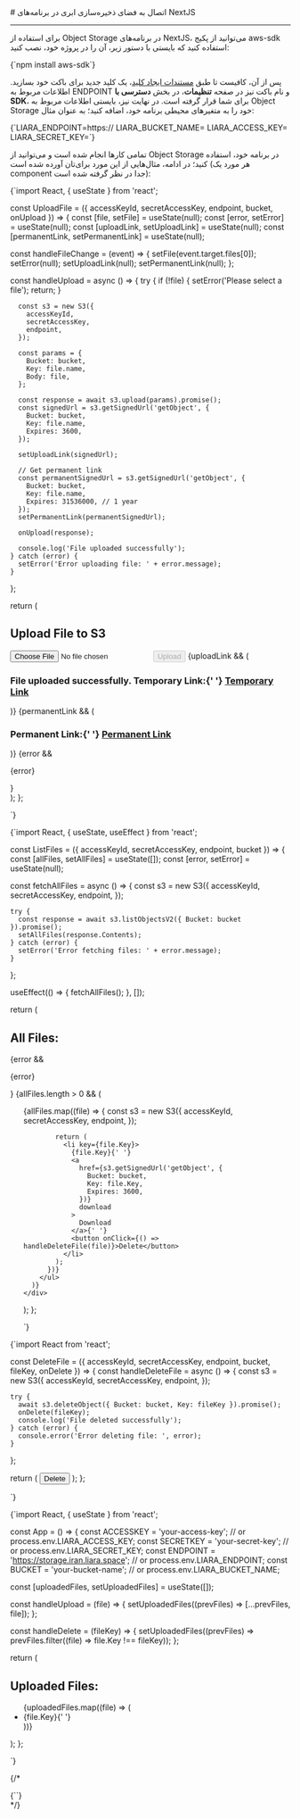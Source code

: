 

<Layout>
<Head>
<title>مستندات اتصال به Object Storage در NextJS - لیارا</title>
<meta property="og:title" content="مستندات خدمات رایانش ابری لیارا" />
<meta property="og:description" content="مستندات مربوط به اتصال به فضای ذخیره‌سازی ابری یا Object Storage با AWS SDK S3 در فریم‌ورک NextJS در لیارا"  />
<meta property="og:image" content="https://files.liara.ir/liara/logos/liara-poster.jpg" />
</Head>
# اتصال به فضای ذخیره‌سازی ابری در برنامه‌های NextJS
<hr className="mb-2" />


برای استفاده از Object Storage در برنامه‌های NextJS، می‌توانید از 
پکیج <Important>aws-sdk</Important> استفاده کنید که بایستی با دستور زیر، آن را در پروژه خود، نصب کنید:

<div className="h-2" />
<div dir='ltr'>
    <Highlight className="bash">
        {`npm install aws-sdk`}
    </Highlight>
</div>
<div className="h-2" />

پس از آن، کافیست تا طبق <a href="/object-storage/how-tos/create-key" className="text-[#2196f3] ">مستندات ایجاد کلید</a>، یک کلید جدید برای باکت خود بسازید.
اطلاعات مربوط به ENDPOINT و نام باکت نیز در صفحه **تنظیمات**، در بخش **دسترسی با SDK**، 
برای شما قرار گرفته است.
در نهایت نیز، بایستی 
اطلاعات مربوط به Object Storage خود را 
به متغیرهای محیطی برنامه خود، اضافه کنید؛ به عنوان مثال:

<div className="h-2" />
<div dir='ltr'>
    <Highlight className="bash">
        {`LIARA_ENDPOINT=https://<Liara Bucket Endpoint>
LIARA_BUCKET_NAME=<Bucket Name>
LIARA_ACCESS_KEY=<Access Key>
LIARA_SECRET_KEY=<Secret Key>`}
    </Highlight>
</div>
<div className="h-2" />

تمامی کارها انجام شده است و می‌توانید از Object Storage در برنامه خود، استفاده کنید؛
در ادامه، مثال‌‌هایی از این مورد برای‌تان آورده شده است (هر مورد یک component جدا در نظر گرفته شده است):

<Section id="upload-download-file" title="نمونه کد آپلود و دانلود فایل" />
<div className="h-2" />
<div dir='ltr'>
    <Highlight className="js">
        {`import React, { useState } from 'react';

const UploadFile = ({ accessKeyId, secretAccessKey, endpoint, bucket, onUpload }) => {
  const [file, setFile] = useState(null);
  const [error, setError] = useState(null);
  const [uploadLink, setUploadLink] = useState(null);
  const [permanentLink, setPermanentLink] = useState(null);

  const handleFileChange = (event) => {
    setFile(event.target.files[0]);
    setError(null);
    setUploadLink(null);
    setPermanentLink(null);
  };

  const handleUpload = async () => {
    try {
      if (!file) {
        setError('Please select a file');
        return;
      }

      const s3 = new S3({
        accessKeyId,
        secretAccessKey,
        endpoint,
      });

      const params = {
        Bucket: bucket,
        Key: file.name,
        Body: file,
      };

      const response = await s3.upload(params).promise();
      const signedUrl = s3.getSignedUrl('getObject', {
        Bucket: bucket,
        Key: file.name,
        Expires: 3600,
      });

      setUploadLink(signedUrl);

      // Get permanent link
      const permanentSignedUrl = s3.getSignedUrl('getObject', {
        Bucket: bucket,
        Key: file.name,
        Expires: 31536000, // 1 year
      });
      setPermanentLink(permanentSignedUrl);

      onUpload(response);

      console.log('File uploaded successfully');
    } catch (error) {
      setError('Error uploading file: ' + error.message);
    }
  };

  return (
    <div>
      <h1>Upload File to S3</h1>
      <input type="file" onChange={handleFileChange} />
      <button onClick={handleUpload} disabled={!file}>
        Upload
      </button>
      {uploadLink && (
        <h3>
          File uploaded successfully. Temporary Link:{' '}
          <a href={uploadLink} target="_blank" rel="noopener noreferrer">
            Temporary Link
          </a>
        </h3>
      )}
      {permanentLink && (
        <h3>
          Permanent Link:{' '}
          <a href={permanentLink} target="_blank" rel="noopener noreferrer">
            Permanent Link
          </a>
        </h3>
      )}
      {error && <p>{error}</p>}
    </div>
  );
};

`}
    </Highlight>
</div>
<div className="h-2" />

<Section id="list-files" title="نمونه کد لیست اسامی فایل‌ها" />
<div className="h-2" />
<div dir='ltr'>
    <Highlight className="js">
        {`import React, { useState, useEffect } from 'react';

const ListFiles = ({ accessKeyId, secretAccessKey, endpoint, bucket }) => {
  const [allFiles, setAllFiles] = useState([]);
  const [error, setError] = useState(null);

  const fetchAllFiles = async () => {
    const s3 = new S3({
      accessKeyId,
      secretAccessKey,
      endpoint,
    });

    try {
      const response = await s3.listObjectsV2({ Bucket: bucket }).promise();
      setAllFiles(response.Contents);
    } catch (error) {
      setError('Error fetching files: ' + error.message);
    }
  };

  useEffect(() => {
    fetchAllFiles();
  }, []);

  return (
    <div>
      <h2>All Files:</h2>
      {error && <p>{error}</p>}
      {allFiles.length > 0 && (
        <ul>
          {allFiles.map((file) => {
            const s3 = new S3({
              accessKeyId,
              secretAccessKey,
              endpoint,
            });

            return (
              <li key={file.Key}>
                {file.Key}{' '}
                <a
                  href={s3.getSignedUrl('getObject', {
                    Bucket: bucket,
                    Key: file.Key,
                    Expires: 3600,
                  })}
                  download
                >
                  Download
                </a>{' '}
                <button onClick={() => handleDeleteFile(file)}>Delete</button>
              </li>
            );
          })}
        </ul>
      )}
    </div>
  );
};

`}
    </Highlight>
</div>
<div className="h-2" />


<Section id="delete-file" title="نمونه کد حذف فایل" />
<div className="h-2" />
<div dir='ltr'>
    <Highlight className="js">
        {`import React from 'react';

const DeleteFile = ({ accessKeyId, secretAccessKey, endpoint, bucket, fileKey, onDelete }) => {
  const handleDeleteFile = async () => {
    const s3 = new S3({
      accessKeyId,
      secretAccessKey,
      endpoint,
    });

    try {
      await s3.deleteObject({ Bucket: bucket, Key: fileKey }).promise();
      onDelete(fileKey);
      console.log('File deleted successfully');
    } catch (error) {
      console.error('Error deleting file: ', error);
    }
  };

  return (
    <button onClick={handleDeleteFile}>
      Delete
    </button>
  );
};

`}
    </Highlight>
</div>
<div className="h-2" />

<Section id="list-buckets" title="نمونه کد فایل اصلی برای استفاده" />
<div className="h-2" />
<div dir='ltr'>
    <Highlight className="js">
        {`import React, { useState } from 'react';

const App = () => {
  const ACCESSKEY = 'your-access-key'; // or process.env.LIARA_ACCESS_KEY;
  const SECRETKEY = 'your-secret-key'; // or process.env.LIARA_SECRET_KEY;
  const ENDPOINT = 'https://storage.iran.liara.space'; // or process.env.LIARA_ENDPOINT;
  const BUCKET = 'your-bucket-name'; // or process.env.LIARA_BUCKET_NAME;

  const [uploadedFiles, setUploadedFiles] = useState([]);

  const handleUpload = (file) => {
    setUploadedFiles((prevFiles) => [...prevFiles, file]);
  };

  const handleDelete = (fileKey) => {
    setUploadedFiles((prevFiles) => prevFiles.filter((file) => file.Key !== fileKey));
  };

  return (
    <div>
      <UploadFile
        accessKeyId={ACCESSKEY}
        secretAccessKey={SECRETKEY}
        endpoint={ENDPOINT}
        bucket={BUCKET}
        onUpload={handleUpload}
      />
      <ListFiles
        accessKeyId={ACCESSKEY}
        secretAccessKey={SECRETKEY}
        endpoint={ENDPOINT}
        bucket={BUCKET}
      />
      <div>
        <h2>Uploaded Files:</h2>
        <ul>
          {uploadedFiles.map((file) => (
            <li key={file.Key}>
              {file.Key}{' '}
              <DeleteFile
                accessKeyId={ACCESSKEY}
                secretAccessKey={SECRETKEY}
                endpoint={ENDPOINT}
                bucket={BUCKET}
                fileKey={file.Key}
                onDelete={handleDelete}
              />
            </li>
          ))}
        </ul>
      </div>
    </div>
  );
};

`}
    </Highlight>
</div>
<div className="h-2" />

{/* 
<Section id="upload-file" title="نمونه کد آپلود فایل" />
<div className="h-2" />
<div dir='ltr'>
    <Highlight className="js">
        {``}
    </Highlight>
</div>
<div className="h-2" /> */}

</Layout>